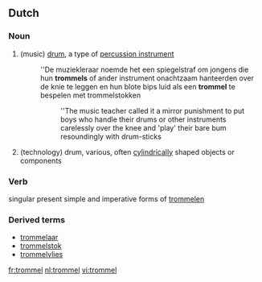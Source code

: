 ==Dutch==

===Noun===
{{nl-noun|trommels|trommeltje}}

# (music) [[drum]], a type of [[percussion instrument]]
#:''De muziekleraar noemde het een spiegelstraf om jongens die hun '''trommels''' of ander instrument onachtzaam hanteerden over de knie te leggen en hun blote bips luid als een '''trommel''' te bespelen met trommelstokken
#::''The music teacher called it a mirror punishment to put boys who handle their drums or other instruments carelessly over the knee and 'play' their bare bum resoundingly with drum-sticks
# (technology) drum, various, often [[cylindrical]]ly shaped objects or components

===Verb===
singular present simple and imperative forms of [[trommelen]]

===Derived terms===
* [[trommelaar]]
* [[trommelstok]]
* [[trommelvlies]]

[[fr:trommel]]
[[nl:trommel]]
[[vi:trommel]]